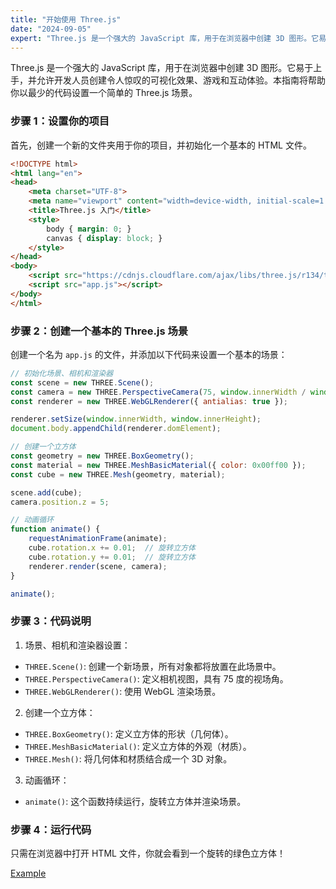 ```yaml
---
title: "开始使用 Three.js"
date: "2024-09-05"
expert: "Three.js 是一个强大的 JavaScript 库，用于在浏览器中创建 3D 图形。它易于上手，并允许开发人员创建令人惊叹的可视化效果、游戏和互动体验。本指南将帮助你以最少的代码设置一个简单的 Three.js 场景。"
---
```


Three.js 是一个强大的 JavaScript 库，用于在浏览器中创建 3D 图形。它易于上手，并允许开发人员创建令人惊叹的可视化效果、游戏和互动体验。本指南将帮助你以最少的代码设置一个简单的 Three.js 场景。

### 步骤 1：设置你的项目

首先，创建一个新的文件夹用于你的项目，并初始化一个基本的 HTML 文件。

```html
<!DOCTYPE html>
<html lang="en">
<head>
    <meta charset="UTF-8">
    <meta name="viewport" content="width=device-width, initial-scale=1.0">
    <title>Three.js 入门</title>
    <style>
        body { margin: 0; }
        canvas { display: block; }
    </style>
</head>
<body>
    <script src="https://cdnjs.cloudflare.com/ajax/libs/three.js/r134/three.min.js"></script>
    <script src="app.js"></script>
</body>
</html>
```

### 步骤 2：创建一个基本的 Three.js 场景

创建一个名为 `app.js` 的文件，并添加以下代码来设置一个基本的场景：

```javascript
// 初始化场景、相机和渲染器
const scene = new THREE.Scene();
const camera = new THREE.PerspectiveCamera(75, window.innerWidth / window.innerHeight, 0.1, 1000);
const renderer = new THREE.WebGLRenderer({ antialias: true });

renderer.setSize(window.innerWidth, window.innerHeight);
document.body.appendChild(renderer.domElement);

// 创建一个立方体
const geometry = new THREE.BoxGeometry();
const material = new THREE.MeshBasicMaterial({ color: 0x00ff00 });
const cube = new THREE.Mesh(geometry, material);

scene.add(cube);
camera.position.z = 5;

// 动画循环
function animate() {
    requestAnimationFrame(animate);
    cube.rotation.x += 0.01;  // 旋转立方体
    cube.rotation.y += 0.01;  // 旋转立方体
    renderer.render(scene, camera);
}

animate();
```

### 步骤 3：代码说明

1. 场景、相机和渲染器设置：
- `THREE.Scene()`: 创建一个新场景，所有对象都将放置在此场景中。
- `THREE.PerspectiveCamera()`: 定义相机视图，具有 75 度的视场角。
- `THREE.WebGLRenderer()`: 使用 WebGL 渲染场景。

2. 创建一个立方体：
- `THREE.BoxGeometry()`: 定义立方体的形状（几何体）。
- `THREE.MeshBasicMaterial()`: 定义立方体的外观（材质）。
- `THREE.Mesh()`: 将几何体和材质结合成一个 3D 对象。

3. 动画循环：
- `animate()`: 这个函数持续运行，旋转立方体并渲染场景。

### 步骤 4：运行代码

只需在浏览器中打开 HTML 文件，你就会看到一个旋转的绿色立方体！

[Example](/examples/threejs-get-started)
